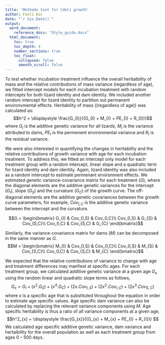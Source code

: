 ```yaml
---
title: 'Methods text for ldeli growth'
author: Fonti Kar
date: "`r Sys.Date()`"
output: 
  word_document:
    reference_docx: "Style_guide.docx"
  html_document:
    toc: true
    toc_depth: 4
    number_sections: true
    toc_float:
      collapsed: false
      smooth_scroll: false
---
```


To test whether incubation treatment influence the overall heritaibility of mass and the relative contributions of mass variance (regardless of age), we fitted intercept models for each incubation treatment with random intercepts for both lizard identity and dam identity. We included another random intercept for lizard identity to partition out permanent environvmental effects. Heritability of mass ((regardless of age)) was calculated as: 
$$h^2 = \displaystyle \frac{G_{I}}{(G_{I} + M_{I} + PE_{I} + R_{I})}$$
where $G_{I}$ is the additive genetic variance for all lizards, $M_{I}$ is the variance attributed to dams, $PE_{I}$ is the permenent environmental variance and  $R_{I}$ is the residual variance.

We were also interested in quantifying the changes in heritability and the relative contributions of growth variance with age for each incubation treatment. To address this, we fitted an intercept only model for each treatment group with a random intercept, linear slope and a quadratic term for lizard identity and dam identity. Again, lizard identity was also included as a random intercept to estimate permenant environment effects. We estimated genetic variance-covariance matrix for each treatment ($G$), where the diagonal elements are the additive genetic variances for the intercept ($G_{I}$), slope ($G_{S}$) and the curvature ($G_{C}$) of the growth curve. The off-diagonal elements are the additive genetic covariances between the growth curve parameters, for example,  $Cov_{I,C}$ is the additive genetic variance between the intercept and the curvature. 

$$G = \begin{bmatrix}
G_{I} & Cov_{I,S} & Cov_{I,C}\\ 
Cov_{I,S} & G_{S} & Cov_{S,C}\\
Cov_{I,C}  & Cov_{S,C} & G_{C}
\end{bmatrix}$$

Similarly, the variance-covariance matrix for dams ($M$) can be decomposed in the same manner as $G$.
$$M = \begin{bmatrix}
M_{I} & Cov_{I,S} & Cov_{I,C}\\ 
Cov_{I,S} & M_{S} & Cov_{S,C}\\
Cov_{I,C}  & Cov_{S,C} & M_{C}
\end{bmatrix}$$

We expected that the relative contributions of variance to change with age and treatment differences may manfiest at specific ages. For each treatment group, we calculated additive genetic variance at a given age $G_{x}$ using the random linear and quadratic slope terms as follows,
$$G_{x} = G_{I} + (x^2.G_{S}) + (x^4.G_{C}) + (2x.Cov_{I,S}) + (2x^2.Cov_{I,C}) + (2x^3.Cov_{S,C})$$
where $x$ is a specific age that is substituted throughout the equation in order to estimate age specific values. Age specific dam variance can also be calculated by replacing the relevant variance components using $M$. Age specific heritability is thus a ratio of all variance components at a given age,
$$h^2_{x} = \displaystyle \frac{G_{x}}{(G_{x} + M_{x} + PE_{I} + R_{I})} $$
We calculated age specific additive genetic variance, dam variance and hertaibility for the overall population as well as each treatment group from ages 0 -- 500 days. 